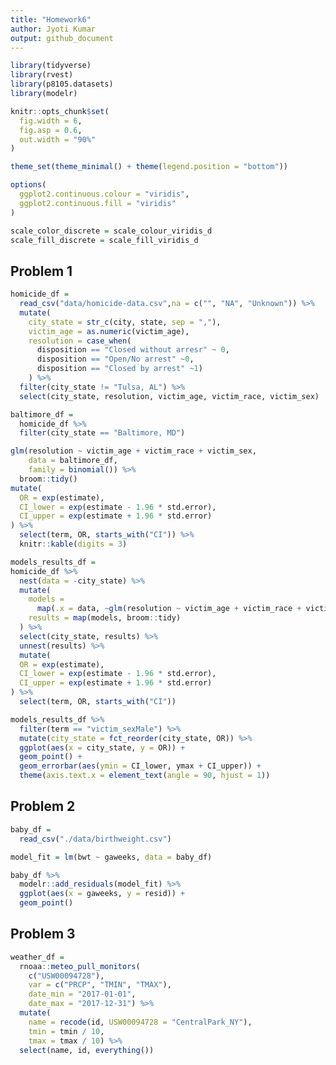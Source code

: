 ```yaml
---
title: "Homework6"
author: Jyoti Kumar
output: github_document
---
```


```r
library(tidyverse)
library(rvest)
library(p8105.datasets)
library(modelr)

knitr::opts_chunk$set(
  fig.width = 6,
  fig.asp = 0.6,
  out.width = "90%"
)

theme_set(theme_minimal() + theme(legend.position = "bottom"))

options(
  ggplot2.continuous.colour = "viridis",
  ggplot2.continuous.fill = "viridis"
)

scale_color_discrete = scale_colour_viridis_d
scale_fill_discrete = scale_fill_viridis_d
```

## Problem 1

```r
homicide_df =
  read_csv("data/homicide-data.csv",na = c("", "NA", "Unknown")) %>%
  mutate(
    city_state = str_c(city, state, sep = ","),
    victim_age = as.numeric(victim_age),
    resolution = case_when(
      disposition == "Closed without arresr" ~ 0,
      disposition == "Open/No arrest" ~0,
      disposition == "Closed by arrest" ~1)
    ) %>%
  filter(city_state != "Tulsa, AL") %>% 
  select(city_state, resolution, victim_age, victim_race, victim_sex)
```

```r
baltimore_df =
  homicide_df %>% 
  filter(city_state == "Baltimore, MD")

glm(resolution ~ victim_age + victim_race + victim_sex,
    data = baltimore_df,
    family = binomial()) %>% 
  broom::tidy()
mutate(
  OR = exp(estimate),
  CI_lower = exp(estimate - 1.96 * std.error),
  CI_upper = exp(estimate + 1.96 * std.error)
) %>%
  select(term, OR, starts_with("CI")) %>% 
  knitr::kable(digits = 3)
```


```r
models_results_df =
homicide_df %>% 
  nest(data = -city_state) %>% 
  mutate(
    models = 
      map(.x = data, ~glm(resolution ~ victim_age + victim_race + victim_sex, data = .x, family = binomial())),
    results = map(models, broom::tidy)
  ) %>%
  select(city_state, results) %>% 
  unnest(results) %>% 
  mutate(
  OR = exp(estimate),
  CI_lower = exp(estimate - 1.96 * std.error),
  CI_upper = exp(estimate + 1.96 * std.error)
) %>%
  select(term, OR, starts_with("CI"))
```

```r
models_results_df %>% 
  filter(term == "victim_sexMale") %>%
  mutate(city_state = fct_reorder(city_state, OR)) %>%
  ggplot(aes(x = city_state, y = OR)) +
  geom_point() +
  geom_errorbar(aes(ymin = CI_lower, ymax + CI_upper)) +
  theme(axis.text.x = element_text(angle = 90, hjust = 1))
```


## Problem 2

```r
baby_df =
  read_csv("./data/birthweight.csv")
```

```r
model_fit = lm(bwt ~ gaweeks, data = baby_df)
```

```r
baby_df %>% 
  modelr::add_residuals(model_fit) %>% 
  ggplot(aes(x = gaweeks, y = resid)) +
  geom_point()
```


## Problem 3

```r
weather_df = 
  rnoaa::meteo_pull_monitors(
    c("USW00094728"),
    var = c("PRCP", "TMIN", "TMAX"), 
    date_min = "2017-01-01",
    date_max = "2017-12-31") %>%
  mutate(
    name = recode(id, USW00094728 = "CentralPark_NY"),
    tmin = tmin / 10,
    tmax = tmax / 10) %>%
  select(name, id, everything())
```

